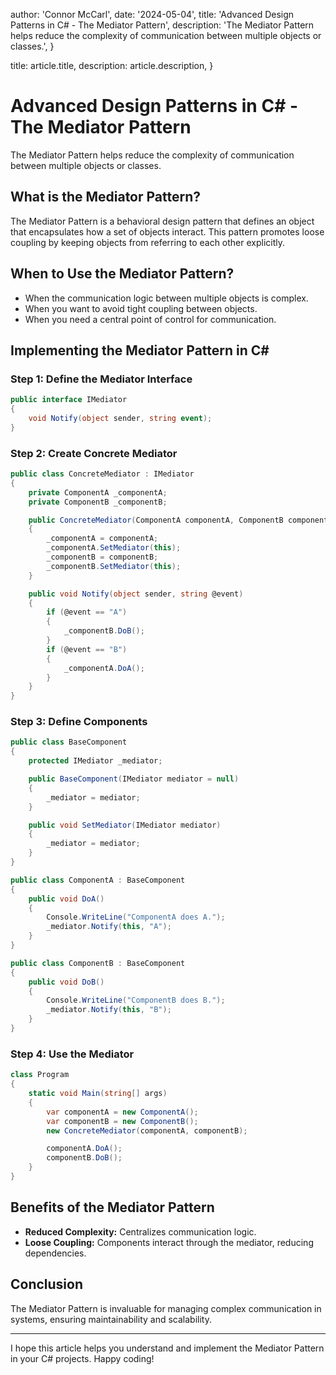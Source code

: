 
  author: 'Connor McCarl',
  date: '2024-05-04',
  title: 'Advanced Design Patterns in C# - The Mediator Pattern',
  description:
    'The Mediator Pattern helps reduce the complexity of communication between multiple objects or classes.',
}

  title: article.title,
  description: article.description,
}


# Advanced Design Patterns in C# - The Mediator Pattern

The Mediator Pattern helps reduce the complexity of communication between multiple objects or classes.

## What is the Mediator Pattern?

The Mediator Pattern is a behavioral design pattern that defines an object that encapsulates how a set of objects interact. This pattern promotes loose coupling by keeping objects from referring to each other explicitly.

## When to Use the Mediator Pattern?

- When the communication logic between multiple objects is complex.
- When you want to avoid tight coupling between objects.
- When you need a central point of control for communication.

## Implementing the Mediator Pattern in C#

### Step 1: Define the Mediator Interface

```csharp
public interface IMediator
{
    void Notify(object sender, string event);
}
```

### Step 2: Create Concrete Mediator

```csharp
public class ConcreteMediator : IMediator
{
    private ComponentA _componentA;
    private ComponentB _componentB;

    public ConcreteMediator(ComponentA componentA, ComponentB componentB)
    {
        _componentA = componentA;
        _componentA.SetMediator(this);
        _componentB = componentB;
        _componentB.SetMediator(this);
    }

    public void Notify(object sender, string @event)
    {
        if (@event == "A")
        {
            _componentB.DoB();
        }
        if (@event == "B")
        {
            _componentA.DoA();
        }
    }
}
```

### Step 3: Define Components

```csharp
public class BaseComponent
{
    protected IMediator _mediator;

    public BaseComponent(IMediator mediator = null)
    {
        _mediator = mediator;
    }

    public void SetMediator(IMediator mediator)
    {
        _mediator = mediator;
    }
}

public class ComponentA : BaseComponent
{
    public void DoA()
    {
        Console.WriteLine("ComponentA does A.");
        _mediator.Notify(this, "A");
    }
}

public class ComponentB : BaseComponent
{
    public void DoB()
    {
        Console.WriteLine("ComponentB does B.");
        _mediator.Notify(this, "B");
    }
}
```

### Step 4: Use the Mediator

```csharp
class Program
{
    static void Main(string[] args)
    {
        var componentA = new ComponentA();
        var componentB = new ComponentB();
        new ConcreteMediator(componentA, componentB);

        componentA.DoA();
        componentB.DoB();
    }
}
```

## Benefits of the Mediator Pattern

- **Reduced Complexity:** Centralizes communication logic.
- **Loose Coupling:** Components interact through the mediator, reducing dependencies.

## Conclusion

The Mediator Pattern is invaluable for managing complex communication in systems, ensuring maintainability and scalability.

--- 

I hope this article helps you understand and implement the Mediator Pattern in your C# projects. Happy coding!
